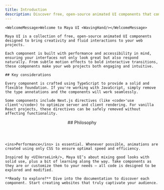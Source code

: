 ```yaml
---
title: Introduction
description: Discover free, open-source animated UI components that combine aesthetic innovation with technical excellence for modern web projects.
---
```


<section>

    <WelcomeMessage>Welcome to Maya UI <WavingHand/></WelcomeMessage>

    Maya UI is a collection of free, open-source animated UI components designed to bring creativity and fluid interactions to your web projects.

    Each component is built with performance and accessibility in mind, ensuring your interfaces not only look great but also respond naturally. From subtle motion effects to bold interactive transitions, these components make your web projects both engaging and intuitive.

</section>

<section>

    ## Key considerations

    Every component is crafted using TypeScript to provide a solid and flexible foundation. If you're working with JavaScript, simply remove the type annotations and the components will work seamlessly.

    Some components include Next.js directives (like <code>'use client'</code>) to optimize server and client rendering. For vanilla React projects, these directives can be safely removed without affecting functionality.

</section>

<section>
    <header>
        ## Philosophy
    </header>

    <ins>Performance</ins> is essential. Whenever possible, animations are created using only CSS to ensure optimal speed and efficiency.

    Inspired by <UIVerseLink/>, Maya UI’s about mixing good looks with solid use, plus a bit of learning along the way. Take components as they are or customize them to your needs — all code is designed to be explored and modified.

    **Ready to explore?** Dive into the documentation to discover each component. Start creating websites that truly captivate your audience.

</section>
